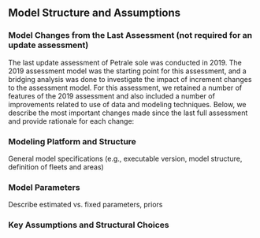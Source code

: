 ## Model Structure and Assumptions

### Model Changes from the Last Assessment (not required for an update assessment)

The last update assessment of Petrale sole was conducted in 2019. The 2019 assessment model was the starting point for this assessment, and a bridging analysis was done to investigate the impact of increment changes to the assessment model. For this assessment, we retained a number of features of the 2019 assessment and also included a number of improvements related to use of data and modeling techniques.  Below, we describe the most important changes made since the last full assessment and provide rationale for each change:

\begin{enumerate}

\item Upgraded to Stock Synthesis version 3.30.21 (released in February 2023). 
Rationale:  This is standard practice to capitalize on newly developed features and corrections to older versions as well as improvements in computational efficiency.  Model results were nearly identical before and after this change. 

\item Removing fishery CPUE time series. 
Rationale: 

\item Combining Winter and Summer fleets into corresponding annual North and South fleets. 
Rationale: The separation of North and South fleets into the Winter and Summer fleets were primarily motivated by the using the fishery CPUE indices (form Winter fisheries). With removal of CPUE indices from the model, separation into Winter and Summer fleets was no longer needed. Selectivity curves estimated for Winter and Summer fleets in both North and South were very similar, and our initial exploration of mirroring selectivity of Winter and Summer fleets yielded identical results. Combining Winter and Summer fleets within North and South fleets removed uncertainty associated with separating annual catches by season (Winter fleet was defined as November of previous year through the February of the current year), since only limited records of landings by month is available in the pre-PacFIN period. Finally, using annual catches (and not assigning to current year catches from previous) puts assessment in alignment with management system, which operated on a calendar year basis.  

\item Using a single triennial survey time series (instead separating it into early and late indices).
Rationale: The triennial index was separated in the past assessment dues to change in depth and latitudinal coverage of the triennial survey. Treating the survey as a single index did not make a difference, but provided for a longer historical single series, but simplified the structure of the assessment model.

\item Updating input sample sizes using a combination of number of trips and number and fish (rather than using number of trips, as sample sizes).
Rationale: According to best practices.

\item Updating maturity and fecundity parameters.
Rationale: To incorporate the most up-to-date information.

\end{enumerate}

### Modeling Platform and Structure
General model specifications (e.g., executable version, model structure, definition of fleets and areas)


### Model Parameters
Describe estimated vs. fixed parameters, priors

### Key Assumptions and Structural Choices